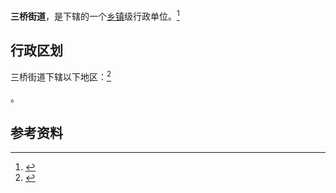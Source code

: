 {{中国乡级行政区|14/01/07/002/000}}

'''三桥街道'''，是{{PRC admin/fullname|14/01/07/002/000|3}}下辖的一个[[乡镇|乡镇]]级行政单位。<ref>{{PRC admin/ref sgc|{{PRC admin/parent|14/01/07/002/000}}}}</ref>

== 行政区划 ==

三桥街道下辖以下地区：<ref>{{PRC admin/ref sgc|14/01/07/002/000}}</ref>

{{PRC admin/children|14/01/07/002/000}}。

== 参考资料 ==

{{reflist}}

{{行政区划小作品}}
{{PRC admin/navcat|14/01/07/002/000}}
